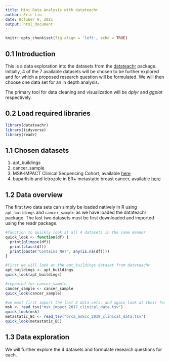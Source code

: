 ```yaml
---
title: Mini Data Analysis with datateachr
author: Eric Liu
date: October 9, 2021
output: html_document
---
```


```r
knitr::opts_chunk$set(fig.align = 'left', echo = TRUE)
```

## 0.1 Introduction

This is a data exploration into the datasets from the [datateachr](https://github.com/UBC-MDS/datateachr) package. Initially, 4 of the 7 available datasets will be chosen to be further explored and for which a proposed research question will be formulated. We will then choose one data set for an in depth analysis. 

The primary tool for data cleaning and visualization will be *dplyr* and *ggplot* respectively.

## 0.2 Load required libraries
```r
library(datateachr)
library(tidyverse)
library(readr)
```

## 1.1 Chosen datasets
1. apt_buildings
2. cancer_sample
3. MSK-IMPACT Clinical Sequencing Cohort, available [here](https://www.cbioportal.org/study/clinicalData?id=msk_impact_2017)
4. buparlisib and letrozole in ER+ metastatic breast cancer, available [here](https://www.cbioportal.org/study/clinicalData?id=brca_mskcc_2019)

## 1.2 Data overview 
The first two data sets can simply be loaded natively in R using `apt_buildings` and `cancer_sample` as we have loaded the datateachr package. The last two datasets must be first downloaded and imported using the readr package. 
```r
#function to quickly look at all 4 datasets in the same manner
quick_look <- function(df) {
  print(glimpse(df))
  print(class(df))
  print(paste("Contains NA?", any(is.na(df))))
}

#first we will look at the apt_buildings dataset from datateachr
apt_buildings <- apt_buildings
quick_look(apt_buildings)

#repeated for cancer_sample 
cancer_sample <- cancer_sample
quick_look(cancer_sample)

#we must first import the last 2 data sets, and again look at their features
msk <- read_tsv("msk_impact_2017_clinical_data.tsv")
quick_look(msk)
metastatic_BC <- read_tsv("brca_mskcc_2019_clinical_data.tsv")
quick_look(metastatic_BC)
```

## 1.3 Data exploration 
We will further explore the 4 datasets and formulate research questions for each.

